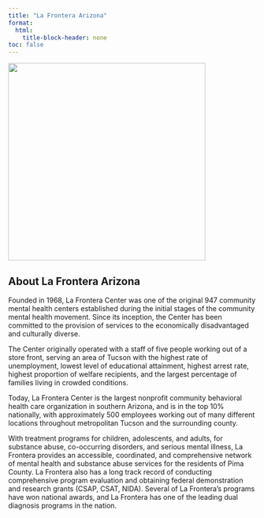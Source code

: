 ```yaml
---
title: "La Frontera Arizona"
format: 
  html:
    title-block-header: none
toc: false
---
```


<link rel="stylesheet" href="https://cdnjs.cloudflare.com/ajax/libs/font-awesome/6.0.0-beta3/css/all.min.css">

<style>
  /* Style the header text (optional) */
  header h1, header p {
    /* Set the text color to white or any color that contrasts with the background */
    color: white;
  }
</style>

[![](./images/laFonteraCenterLogo.jpeg){fig-align="center" width="400"}](https://casadelosninos.org/how-to-help/donate/?fbclid=IwAR2yEyACPwdzP5jSz8NoZyVc8zsmRwXxxFDyEUplBmwSZoiCy3vB7NCr8w8)

<div style="text-align: center;">
  <a href="https://lafronteraaz.org/">
    <i class="fa-solid fa-globe"></i>
  </a>
  <a href="https://www.facebook.com/LaFronteraArizona">
    <i class="fab fa-facebook"></i>
  </a>
</div>

## About La Frontera Arizona

<p class="centered-paragraph">Founded in 1968, La Frontera Center was one of the original 947 community mental health centers established during the initial stages of the community mental health movement. Since its inception, the Center has been committed to the provision of services to the economically disadvantaged and culturally diverse.</p>
 
<p class="centered-paragraph">The Center originally operated with a staff of five people working out of a store front, serving an area of Tucson with the highest rate of unemployment, lowest level of educational attainment, highest arrest rate, highest proportion of welfare recipients, and the largest percentage of families living in crowded conditions.</p>
 
<p class="centered-paragraph">Today, La Frontera Center is the largest nonprofit community behavioral health care organization in southern Arizona, and is in the top 10% nationally, with approximately 500 employees working out of many different locations throughout metropolitan Tucson and the surrounding county.</p>
 
<p class="centered-paragraph">With treatment programs for children, adolescents, and adults, for substance abuse, co-occurring disorders, and serious mental illness, La Frontera provides an accessible, coordinated, and comprehensive network of mental health and substance abuse services for the residents of Pima County. La Frontera also has a long track record of conducting comprehensive program evaluation and obtaining federal demonstration and research grants (CSAP, CSAT, NIDA). Several of La Frontera’s programs have won national awards, and La Frontera has one of the leading dual diagnosis programs in the nation.</p>

